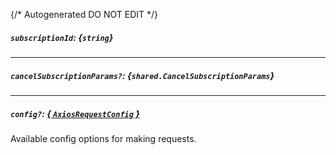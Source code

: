 {/* Autogenerated DO NOT EDIT  */}

##### `subscriptionId`: *{`string`}*

---
##### `cancelSubscriptionParams?`: *{`shared.CancelSubscriptionParams`}*
<Collapsible openLabel={Labels.showProperties} closeLabel={Labels.hideProperties}>
    <CancelSubscriptionParams/>
</Collapsible>

---
##### `config?`: [*{ `AxiosRequestConfig` }*](https://axios-http.com/docs/req_config)
Available config options for making requests.


